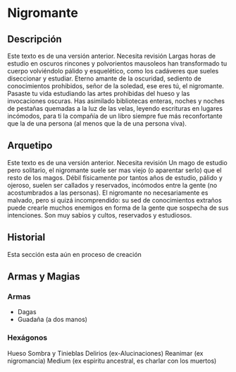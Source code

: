 
# Nigromante

<Bleed>
  <Screenshot src={placeholderImage} alt="placeholder" full />
</Bleed>

## Descripción

<Callout type="warning" emoji="🔎">
  Este texto es de una versión anterior. Necesita revisión
</Callout>
Largas horas de estudio en oscuros rincones y polvorientos mausoleos han transformado
tu cuerpo volviéndolo pálido y esquelético, como los cadáveres que sueles diseccionar
y estudiar. Eterno amante de la oscuridad, sediento de conocimientos prohibidos,
señor de la soledad, ese eres tú, el nigromante. Pasaste tu vida estudiando las artes
prohibidas del hueso y las invocaciones oscuras. Has asimilado bibliotecas enteras,
noches y noches de pestañas quemadas a la luz de las velas, leyendo escrituras en
lugares incómodos, para ti la compañía de un libro siempre fue más reconfortante
que la de una persona (al menos que la de una persona viva).

## Arquetipo

<Callout type="warning" emoji="🔎">
  Este texto es de una versión anterior. Necesita revisión
</Callout>
Un mago de estudio pero solitario, el nigromante suele ser mas viejo (o aparentar
serlo) que el resto de los magos. Débil físicamente por tantos años de estudio, pálido
y ojeroso, suelen ser callados y reservados, incómodos entre la gente (no acostumbrados
a las personas). El nigromante no necesariamente es malvado, pero si quizá incomprendido:
su sed de conocimientos extraños puede crearle muchos enemigos en forma de la gente
que sospecha de sus intenciones. Son muy sabios y cultos, reservados y estudiosos.

## Historial

<Callout type="error" emoji="⛔">
  Esta sección esta aún en proceso de creación
</Callout>

## Armas y Magias

### Armas

- Dagas
- Guadaña (a dos manos)

### Hexágonos

Hueso
Sombra y Tinieblas
Delirios (ex-Alucinaciones)
Reanimar (ex nigromancia)
Medium (ex espiritu ancestral, es charlar con los muertos)
